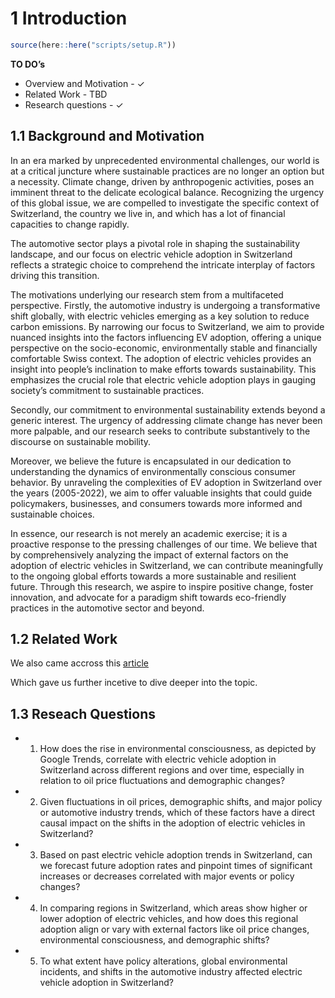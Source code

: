 # 1 Introduction

```r
source(here::here("scripts/setup.R"))
```
__TO DO's__

* Overview and Motivation - ✓
* Related Work - TBD
* Research questions - ✓


## 1.1 Background and Motivation

In an era marked by unprecedented environmental challenges, our world is at a critical juncture where sustainable practices are no longer an option but a necessity. Climate change, driven by anthropogenic activities, poses an imminent threat to the delicate ecological balance. Recognizing the urgency of this global issue, we are compelled to investigate the specific context of Switzerland, the country we live in, and which has a lot of financial capacities to change rapidly.  

The automotive sector plays a pivotal role in shaping the sustainability landscape, and our focus on electric vehicle adoption in Switzerland reflects a strategic choice to comprehend the intricate interplay of factors driving this transition. 

The motivations underlying our research stem from a multifaceted perspective. Firstly, the automotive industry is undergoing a transformative shift globally, with electric vehicles emerging as a key solution to reduce carbon emissions. By narrowing our focus to Switzerland, we aim to provide nuanced insights into the factors influencing EV adoption, offering a unique perspective on the socio-economic, environmentally stable and financially comfortable Swiss context. The adoption of electric vehicles provides an insight into people's inclination to make efforts towards sustainability. This emphasizes the crucial role that electric vehicle adoption plays in gauging society's commitment to sustainable practices.

Secondly, our commitment to environmental sustainability extends beyond a generic interest. The urgency of addressing climate change has never been more palpable, and our research seeks to contribute substantively to the discourse on sustainable mobility. 

Moreover, we believe the future is encapsulated in our dedication to understanding the dynamics of environmentally conscious consumer behavior. By unraveling the complexities of EV adoption in Switzerland over the years (2005-2022), we aim to offer valuable insights that could guide policymakers, businesses, and consumers towards more informed and sustainable choices. 

In essence, our research is not merely an academic exercise; it is a proactive response to the pressing challenges of our time. We believe that by comprehensively analyzing the impact of external factors on the adoption of electric vehicles in Switzerland, we can contribute meaningfully to the ongoing global efforts towards a more sustainable and resilient future. Through this research, we aspire to inspire positive change, foster innovation, and advocate for a paradigm shift towards eco-friendly practices in the automotive sector and beyond.

## 1.2 Related Work 

We also came accross this [article](https://www.hivepower.tech/blog/electric-vehicles-evs-in-switzerland-what-you-should-know)

Which gave us further incetive to dive deeper into the topic.

## 1.3 Reseach Questions

- 1. How does the rise in environmental consciousness, as depicted by Google Trends, correlate with electric vehicle adoption in Switzerland across different regions and over time, especially in relation to oil price fluctuations and demographic changes?
- 2. Given fluctuations in oil prices, demographic shifts, and major policy or automotive industry trends, which of these factors have a direct causal impact on the shifts in the adoption of electric vehicles in Switzerland?
- 3. Based on past electric vehicle adoption trends in Switzerland, can we forecast future adoption rates and pinpoint times of significant increases or decreases correlated with major events or policy changes?
- 4. In comparing regions in Switzerland, which areas show higher or lower adoption of electric vehicles, and how does this regional adoption align or vary with external factors like oil price changes, environmental consciousness, and demographic shifts?
- 5. To what extent have policy alterations, global environmental incidents, and shifts in the automotive industry affected electric vehicle adoption in Switzerland?
